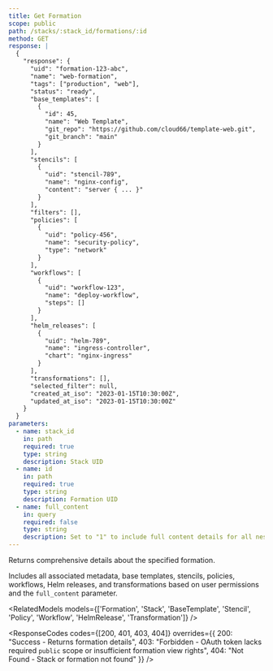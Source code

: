 ```yaml
---
title: Get Formation
scope: public
path: /stacks/:stack_id/formations/:id
method: GET
response: |
  {
    "response": {
      "uid": "formation-123-abc",
      "name": "web-formation",
      "tags": ["production", "web"],
      "status": "ready",
      "base_templates": [
        {
          "id": 45,
          "name": "Web Template",
          "git_repo": "https://github.com/cloud66/template-web.git",
          "git_branch": "main"
        }
      ],
      "stencils": [
        {
          "uid": "stencil-789",
          "name": "nginx-config",
          "content": "server { ... }"
        }
      ],
      "filters": [],
      "policies": [
        {
          "uid": "policy-456",
          "name": "security-policy",
          "type": "network"
        }
      ],
      "workflows": [
        {
          "uid": "workflow-123",
          "name": "deploy-workflow",
          "steps": []
        }
      ],
      "helm_releases": [
        {
          "uid": "helm-789",
          "name": "ingress-controller",
          "chart": "nginx-ingress"
        }
      ],
      "transformations": [],
      "selected_filter": null,
      "created_at_iso": "2023-01-15T10:30:00Z",
      "updated_at_iso": "2023-01-15T10:30:00Z"
    }
  }
parameters:
  - name: stack_id
    in: path
    required: true
    type: string
    description: Stack UID
  - name: id
    in: path
    required: true
    type: string
    description: Formation UID
  - name: full_content
    in: query
    required: false
    type: string
    description: Set to "1" to include full content details for all nested objects
---
```


Returns comprehensive details about the specified formation.

Includes all associated metadata, base templates, stencils, policies, workflows, Helm releases, and transformations based on user permissions and the `full_content` parameter.

<RelatedModels models={['Formation', 'Stack', 'BaseTemplate', 'Stencil', 'Policy', 'Workflow', 'HelmRelease', 'Transformation']} />

<ResponseCodes 
  codes={[200, 401, 403, 404]}
  overrides={{
    200: "Success - Returns formation details",
    403: "Forbidden - OAuth token lacks required `public` scope or insufficient formation view rights",
    404: "Not Found - Stack or formation not found"
  }}
/>